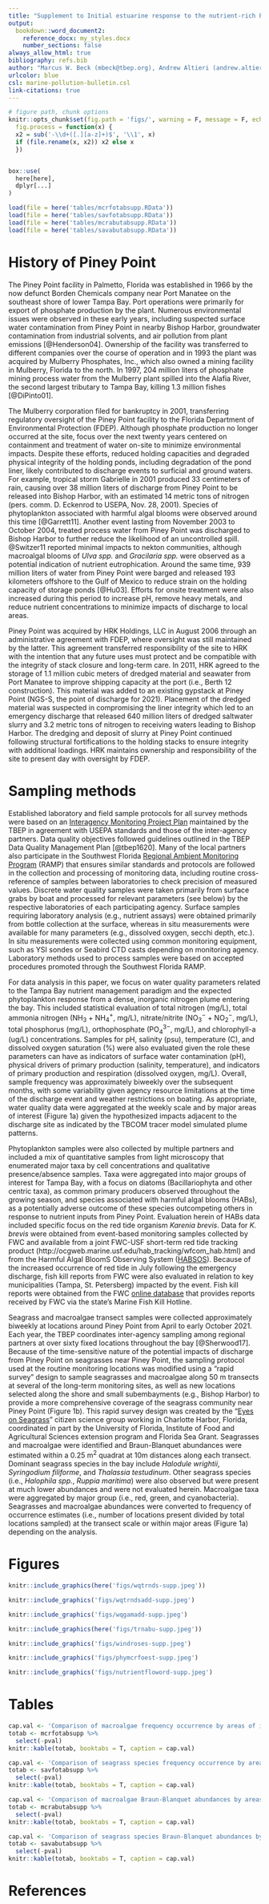 ```yaml
---
title: "Supplement to Initial estuarine response to the nutrient-rich Piney Point discharge into Tampa Bay, Florida"
output: 
  bookdown::word_document2:
    reference_docx: my_styles.docx
    number_sections: false
always_allow_html: true
bibliography: refs.bib
author: "Marcus W. Beck (mbeck@tbep.org), Andrew Altieri (andrew.altieri@essie.ufl.edu), Christine Angelini (christine.angelini@essie.ufl.edu), Maya C. Burke (mburke@tbep.org), Jing Chen (jchen15@usf.edu), Diana W. Chin (diwchin@gmail.com), Jayne Gardiner (jgardiner@ncf.edu), Yonggang Liu (yliu@usf.edu),  Cary Lopez (cary.lopez@myfwc.com), Miles Medina (miles.medina@ufl.edu), Elise Morrison (elise.morrison@essie.ufl.edu), Edward J. Phlips (phlips@ufl.edu), Gary E. Raulerson (graulerson@tbep.org), Sheila Scolaro (sscolar@tbep.org), Edward T. Sherwood (esherwood@tbep.org), David Tomasko (dave@sarasotabay.org), Bob Weisberg (weisberg@usf.edu), Nijole Wellendorf (nijole.wellendorf@floridadep.org), Joe Whalen (jwhalen@tbep.org)"
urlcolor: blue
csl: marine-pollution-bulletin.csl
link-citations: true
---
```

  
  
```r
# figure path, chunk options
knitr::opts_chunk$set(fig.path = 'figs/', warning = F, message = F, echo = F, cache = F, dev.args = list(family = 'serif'), dpi = 300, warning = F,
  fig.process = function(x) {
  x2 = sub('-\\d+([.][a-z]+)$', '\\1', x)
  if (file.rename(x, x2)) x2 else x
  })


box::use(
  here[here],
  dplyr[...]
)

load(file = here('tables/mcrfotabsupp.RData'))
load(file = here('tables/savfotabsupp.RData'))
load(file = here('tables/mcrabutabsupp.RData'))
load(file = here('tables/savabutabsupp.RData'))
```

# History of Piney Point 

The Piney Point facility in Palmetto, Florida was established in 1966 by the now defunct Borden Chemicals company near Port Manatee on the southeast shore of lower Tampa Bay. Port operations were primarily for export of phosphate production by the plant.  Numerous environmental issues were observed in these early years, including suspected surface water contamination from Piney Point in nearby Bishop Harbor, groundwater contamination from industrial solvents, and air pollution from plant emissions [@Henderson04].  Ownership of the facility was transferred to different companies over the course of operation and in 1993 the plant was acquired by Mulberry Phosphates, Inc., which also owned a mining facility in Mulberry, Florida to the north.  In 1997, 204 million liters of phosphate mining process water from the Mulberry plant spilled into the Alafia River, the second largest tributary to Tampa Bay, killing 1.3 million fishes [@DiPinto01]. 

The Mulberry corporation filed for bankruptcy in 2001, transferring regulatory oversight of the Piney Point facility to the Florida Department of Environmental Protection (FDEP).  Although phosphate production no longer occurred at the site, focus over the next twenty years centered on containment and treatment of water on-site to minimize environmental impacts.  Despite these efforts, reduced holding capacities and degraded physical integrity of the holding ponds, including degradation of the pond liner, likely contributed to discharge events to surficial and ground waters.  For example, tropical storm Gabrielle in 2001 produced 33 centimeters of rain, causing over 38 million liters of discharge from Piney Point to be released into Bishop Harbor, with an estimated 14 metric tons of nitrogen (pers. comm. D. Eckenrod to USEPA, Nov. 28, 2001).  Species of phytoplankton associated with harmful algal blooms were observed around this time [@Garrett11]. Another event lasting from November 2003 to October 2004, treated process water from Piney Point was discharged to Bishop Harbor to further reduce the likelihood of an uncontrolled spill. @Switzer11 reported minimal impacts to nekton communities, although macroalgal blooms of *Ulva spp.* and *Gracilaria spp.* were observed as a potential indication of nutrient eutrophication. Around the same time, 939 million liters of water from Piney Point were barged and released 193 kilometers offshore to the Gulf of Mexico to reduce strain on the holding capacity of storage ponds [@Hu03].  Efforts for onsite treatment were also increased during this period to increase pH, remove heavy metals, and reduce nutrient concentrations to minimize impacts of discharge to local areas. 

Piney Point was acquired by HRK Holdings, LLC in August 2006 through an administrative agreement with FDEP, where oversight was still maintained by the latter.  This agreement transferred responsibility of the site to HRK with the intention that any future uses must protect and be compatible with the integrity of stack closure and long-term care.  In 2011, HRK agreed to the storage of 1.1 million cubic meters of dredged material and seawater from Port Manatee to improve shipping capacity at the port (i.e., Berth 12 construction).  This material was added to an existing gypstack at Piney Point (NGS-S, the point of discharge for 2021). Placement of the dredged material was suspected in compromising the liner integrity which led to an emergency discharge that released 640 million liters of dredged saltwater slurry and 3.2 metric tons of nitrogen to receiving waters leading to Bishop Harbor. The dredging and deposit of slurry at Piney Point continued following structural fortifications to the holding stacks to ensure integrity with additional loadings.  HRK maintains ownership and responsibility of the site to present day with oversight by FDEP.

# Sampling methods 

Established laboratory and field sample protocols for all survey methods were based on an [Interagency Monitoring Project Plan](https://drive.google.com/drive/u/0/folders/1oBGvjdve-Gpo4Kn3Ovn8a8-yVoP25eec) maintained by the TBEP in agreement with USEPA standards and those of the inter-agency partners.  Data quality objectives followed guidelines outlined in the TBEP Data Quality Management Plan [@tbep1620]. Many of the local partners also participate in the Southwest Florida [Regional Ambient Monitoring Program](https://tbep.org/our-work/boards-committees/technical-advisory-committee/#ramp) (RAMP) that ensures similar standards and protocols are followed in the collection and processing of monitoring data, including routine cross-reference of samples between laboratories to check precision of measured values.  Discrete water quality samples were taken primarily from surface grabs by boat and processed for relevant parameters (see below) by the respective laboratories of each participating agency.  Surface samples requiring laboratory analysis (e.g., nutrient assays) were obtained primarily from bottle collection at the surface, whereas in situ measurements were available for many parameters (e.g., dissolved oxygen, secchi depth, etc.).  In situ measurements were collected using common monitoring equipment, such as YSI sondes or Seabird CTD casts depending on monitoring agency.  Laboratory methods used to process samples were based on accepted procedures promoted through the Southwest Florida RAMP.

For data analysis in this paper, we focus on water quality parameters related to the Tampa Bay nutrient management paradigm and the expected phytoplankton response from a dense, inorganic nitrogen plume entering the bay.  This included statistical evaluation of total nitrogen (mg/L), total ammonia nitrogen (NH$_3$ + NH$_4^+$, mg/L), nitrate/nitrite (NO$_3^-$ + NO$_2^-$, mg/L), total phosphorus (mg/L), orthophosphate (PO$_4^{3-}$, mg/L), and chlorophyll-a (ug/L) concentrations.  Samples for pH, salinity (psu), temperature (C), and dissolved oxygen saturation (\%) were also evaluated given the role these parameters can have as indicators of surface water contamination (pH), physical drivers of primary production (salinity, temperature), and indicators of primary production and respiration (dissolved oxygen, mg/L).  Overall, sample frequency was approximately biweekly over the subsequent months, with some variability given agency resource limitations at the time of the discharge event and weather restrictions on boating.  As appropriate, water quality data were aggregated at the weekly scale and by major areas of interest (Figure 1a) given the hypothesized impacts adjacent to the discharge site as indicated by the TBCOM tracer model simulated plume patterns.  

Phytoplankton samples were also collected by multiple partners and included a mix of quantitative samples from light microscopy that enumerated major taxa by cell concentrations and qualitative presence/absence samples.  Taxa were aggregated into major groups of interest for Tampa Bay, with a focus on diatoms (Bacillariophyta and other centric taxa), as common primary producers observed throughout the growing season, and species associated with harmful algal blooms (HABs), as a potentially adverse outcome of these species outcompeting others in response to nutrient inputs from Piney Point.  Evaluation herein of HABs data included specific focus on the red tide organism *Karenia brevis*.  Data for *K. brevis* were obtained from event-based monitoring samples collected by FWC and available from a joint FWC-USF short-term red tide tracking product (http://ocgweb.marine.usf.edu/hab_tracking/wfcom_hab.html) and from the Harmful Algal BloomS Observing System ([HABSOS](https://habsos.noaa.gov/)).  Because of the increased occurrence of red tide in July following the emergency discharge, fish kill reports from FWC were also evaluated in relation to key municipalities (Tampa, St. Petersberg) impacted by the event. Fish kill reports were obtained from the FWC [online database](https://public.myfwc.com/fwri/FishKillReport/searchresults.aspx) that provides reports received by FWC via the state's Marine Fish Kill Hotline. 

Seagrass and macroalgae transect samples were collected approximately biweekly at locations around Piney Point from April to early October 2021.  Each year, the TBEP coordinates inter-agency sampling among regional partners at over sixty fixed locations throughout the bay [@Sherwood17]. Because of the time-sensitive nature of the potential impacts of discharge from Piney Point on seagrasses near Piney Point, the sampling protocol used at the routine monitoring locations was modified using a "rapid survey" design to sample seagrasses and macroalgae along 50 m transects at several of the long-term monitoring sites, as well as new locations selected along the shore and small subembayments (e.g., Bishop Harbor) to provide a more comprehensive coverage of the seagrass community near Piney Point (Figure 1b).  This rapid survey design was created by the "[Eyes on Seagrass](http://blogs.ifas.ufl.edu/news/2019/03/19/citizen-scientists-needed-to-survey-seagrass-seaweed-in-charlotte-harbor/)" citizen science group working in Charlotte Harbor, Florida, coordinated in part by the University of Florida, Institute of Food and Agricultural Sciences extension program and Florida Sea Grant. Seagrasses and macroalgae were identified and Braun-Blanquet abundances were estimated within a 0.25 m$^2$ quadrat at 10m distances along each transect.  Dominant seagrass species in the bay include *Halodule wrightii*, *Syringodium filiforme*, and *Thalassia testudinum*.  Other seagrass species (i.e., *Halophila spp.*, *Ruppia maritima*) were also observed but were present at much lower abundances and were not evaluated herein.  Macroalgae taxa were aggregated by major group (i.e., red, green, and cyanobacteria).  Seagrasses and macroalgae abundances were converted to frequency of occurrence estimates (i.e., number of locations present divided by total locations sampled) at the transect scale or within major areas (Figure 1a) depending on the analysis.  

# Figures

```r
knitr::include_graphics(here('figs/wqtrnds-supp.jpeg'))
```

```r
knitr::include_graphics('figs/wqtrndsadd-supp.jpeg')
```

```r
knitr::include_graphics('figs/wqgamadd-supp.jpeg')
```

```r
knitr::include_graphics(here('figs/trnabu-supp.jpeg'))
```

```r
knitr::include_graphics('figs/windroses-supp.jpeg')
```

```r
knitr::include_graphics('figs/phymcrfoest-supp.jpeg')
```

```r
knitr::include_graphics('figs/nutrientfloword-supp.jpeg')
```

# Tables

```r
cap.val <- 'Comparison of macroalgae frequency occurrence by areas of interest (Figure 1a) and month.  Overall signifance of differences of frequency occurrence between months for macroalgae groups and area combination are shown with Chi-squared statistics based on Kruskall-Wallis rank sum tests.  Multiple comparisons with Mann-Whitney U tests (Comp. column) were used to evaluate pairwise monthly frequency occurrences for each macroalgae group in each area.  Rows that share a letter within each area and macroalgae group combination have frequency occurrences that are not significantly different between month pairs. Data are not seasonally-corrected due to limited long-term seasonal observations. ** p < 0.005, * p < 0.05, blank is not significant at $\\alpha$ = 0.05.'
totab <- mcrfotabsupp %>% 
  select(-pval)
knitr::kable(totab, booktabs = T, caption = cap.val)
```

```r
cap.val <- 'Comparison of seagrass species frequency occurrence by areas of interest (Figure 1a) and month.  Overall signifance of differences of frequency occurrence between months for seagrass species and area combination are shown with Chi-squared statistics based on Kruskall-Wallis rank sum tests.  Multiple comparisons with Mann-Whitney U tests (Comp. column) were used to evaluate pairwise monthly frequency occurrences for each seagrass species in each area.  Rows that share a letter within each area and seagrass species combination have frequency occurrences that are not significantly different between month pairs. Data are not seasonally-corrected due to limited long-term seasonal observations. ** p < 0.005, * p < 0.05, blank is not significant at $\\alpha$ = 0.05.'
totab <- savfotabsupp %>% 
  select(-pval)
knitr::kable(totab, booktabs = T, caption = cap.val)
```

```r
cap.val <- 'Comparison of macroalgae Braun-Blanquet abundances by areas of interest (Figure 1a) and month.  Overall signifance of differences of abundances between months for macroalgae groups and area combination are shown with Chi-squared statistics based on Kruskall-Wallis rank sum tests.  Multiple comparisons with Mann-Whitney U tests (Comp. column) were used to evaluate pairwise monthly abundances for each macroalgae group in each area.  Rows that share a letter within each area and macroalgae group combination have abundances that are not significantly different between month pairs. Data are not seasonally-corrected due to limited long-term seasonal observations. ** p < 0.005, * p < 0.05, blank is not significant at $\\alpha$ = 0.05.'
totab <- mcrabutabsupp %>% 
  select(-pval)
knitr::kable(totab, booktabs = T, caption = cap.val)
```

```r
cap.val <- 'Comparison of seagrass species Braun-Blanquet abundances by areas of interest (Figure 1a) and month.  Overall signifance of differences of abundances between months for seagrass species and area combination are shown with Chi-squared statistics based on Kruskall-Wallis rank sum tests.  Multiple comparisons with Mann-Whitney U tests (Comp. column) were used to evaluate pairwise monthly abudances for each seagrass species in each area.  Rows that share a letter within each area and seagrass species combination have abundances that are not significantly different between month pairs. Data are not seasonally-corrected due to limited long-term seasonal observations. ** p < 0.005, * p < 0.05, blank is not significant at $\\alpha$ = 0.05.'
totab <- savabutabsupp %>% 
  select(-pval)
knitr::kable(totab, booktabs = T, caption = cap.val)
```

# References
